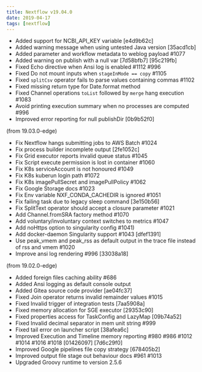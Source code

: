 ```yaml
---
title: Nextflow v19.04.0
date: 2019-04-17
tags: [nextflow]
---
```


- Added support for NCBI_API_KEY variable [e4d9b62c]
- Added warning message when using untested Java version [35acd1cb]
- Added parameter and workflow metadata to weblog payload #1077
- Added warning on publish with a null var [7d58bfb7] [95c219fb]
- Fixed Echo directive when Ansi log is enabled #1112 #996
- Fixed Do not mount inputs when `stageInMode == copy` #1105
- Fixed `splitCsv` operator fails to parse values containing commas #1102 
- Fixed missing return type for Date.format method
- Fixed Channel operations `toList` followed by `merge` hang execution #1083
- Avoid printing execution summary when no processes are computed #996
- Improved error reporting for null publishDir [0b9b52f0]

(from 19.03.0-edge)
- Fix Nextflow hangs submitting jobs to AWS Batch #1024
- Fix process builder incomplete output [2fe1052c]
- Fix Grid executor reports invalid queue status #1045
- Fix Script execute permission is lost in container #1060
- Fix K8s serviceAccount is not honoured #1049
- Fix K8s kuberun login path #1072
- Fix K8s imagePullSecret and imagePullPolicy #1062
- Fix Google Storage docs #1023
- Fix Env variable NXF_CONDA_CACHEDIR is ignored #1051
- Fix failing task due to legacy sleep command [3e150b56]
- Fix SplitText operator should accept a closure parameter #1021
- Add Channel.fromSRA factory method #1070
- Add voluntary/involuntary context switches to metrics #1047
- Add noHttps option to singularity config #1041)
- Add docker-daemon Singularity support #1043 [dfef1391]
- Use peak_vmem and peak_rss as default output in the trace file instead of rss and vmem #1020
- Improve ansi log rendering #996 [33038a18]

(from 19.02.0-edge)
- Added foreign files caching ability #686
- Added Ansi logging as default console output
- Added Gitea source code provider [ae04fc37]
- Fixed Join operator returns invalid remainder values #1015
- Fixed Invalid trigger of integration tests [7aa5908a]
- Fixed memory allocation for SGE executor [29353c90]
- Fixed properties access for TaskConfig and LazyMap [09b74a52]
- Fixed Invalid decimal separator in mem unit string #999
- Fixed tail error on launcher script [38afea6c]
- Improved Execution and Timeline memory reporting #980 #986 #1012 #1014 #1016 #1018 [01426097] [7d6c29f0]
- Improved Google pipelines file copy strategy [678405b2]
- Improved output file stage out behaviour docs #961 #1013
- Upgraded Groovy runtime to version 2.5.6
